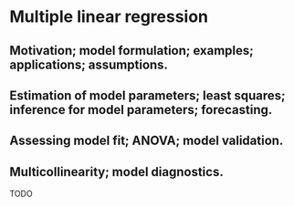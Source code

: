 
<!-- 
### Sustained increasing of tuition fees in the US

> **Exercise**
### Approportion 
- Escaños por provincia vs población Europa y US
- Incremento tasas universitarias

## Model formulation and assumptions

## Estimation of model parameters by least squares

## Inference for model parameters

## Forecasting

## Assesing model fit and ANOVA

## Model diagnostics

## Nonlinear relationships

- Exponential growth
- High order terms

## Nottingham 

### Motivating example

Suppose we have a production line where we measured the time (in minutes) required to produce a number of solicited items. There are two random variables: `y` = "time required to produce an order" and `x` = "number of items in the order". We want to explain/predict `y` from `x` from a linear model.

```r

# Production time
y <- c(175, 189, 344, 88, 114, 338, 271, 173, 284, 277, 337, 58, 146, 277, 123, 227, 63, 337, 146, 68)

# Number of units in the order
x <- c(195, 215, 243, 162, 185, 231, 234, 166, 253, 196, 220, 168, 207, 225, 169, 215, 147, 230, 208, 172)

# Data scatterplot (pch = 16 for filled points)
plot(y ~ x, pch = 16)

```

### The `lm` function

The linear fit in `R` is done by the `lm` function and the formula `y ~ x`, used to denote that we are interested in regressing `y` over `x`. 

```r

# Fit a linear model y = beta0 + beta1 * x
reg <- lm(y ~ x)

# The result is a list with several objects
names(reg)

# The fitted coefficients beta0 (intercept) and beta1 (slope)
reg$coefficients

# The regression line with the minimized distances
plot(y ~ x, pch = 16)
abline(reg, col = 2)
segments(x0 = x, y0 = y, x1 = x, y1 = reg$fitted.values)

```

### The least squares estimate

We can check and visualize that `reg$coefficients` indeed contains the least squares estimates and that they minimize the Residual Sum of Squares (RSS).

```r

# Create the design matrix
X <- cbind(1, x)

# The analytical solution
betahat <- solve(t(X) %*% X) %*% t(X) %*% y
betahat

# Minimal RSS
sum((y - X %*% betahat)^2)
```

You can try to get a better RSS. Good luck! :)

```r

# # Define input
# inputPanel(
#   
#   sliderInput("beta0", label = "Intercept:",
#               min = -500, max = 300, value = reg$coefficients[1] + 600, step = 5),
#   sliderInput("beta1", label = "Slope:",
#               min = -3, max = 8, value = 0, step = 0.01)
#   
# )
# 
# # Create plot
# renderPlot({
#   plot(y ~ x, main = paste("RSS:", round(sum((input$beta0 + input$beta1 * x - y)^2), 1)), pch = 16, xlim = c(100, 300), ylim = c(0, 400))
#   abline(a = input$beta0, b = input$beta1, col = 2)
#   segments(x0 = x, y0 = y, x1 = x, y1 = input$beta0 + input$beta1 * x)
# })
  
```

```r
# 
#  ### Define a line
#   data_line <- data.frame(
#     x_rng = c(0, 1), 
#     y_rng = c(reg$coefficients[1], reg$coefficients[1] + reg$coefficients[2])
#   )     
#   
# p <- ggvis(data.frame("x" = x, "y" = y), x = ~x, y = ~y)
# layer_points(p) %>%
# layer_model_predictions(model = "lm", stroke := "red") %>%
#     layer_paths(x = ~x_rng, y = ~y_rng, stroke := "blue", data = data_line) %>% 
#   scale_numeric("x", domain = c(140, 270), nice = FALSE, clamp = TRUE) %>% 
#   scale_numeric("y", domain = c(0, 400), nice = FALSE, clamp = TRUE)
# 
```


### Summary of the model

The `summary` function applied to a `lm` object gives the fitted coefficients and its significances ("Pr(>|t|)"), the $R^2$ ("Multiple R-squared") and the fitted error variance ("Residual standard error").
 
```r

# Summary of the fit
summary(reg)

```

### Prediction

Prediction of a new observation can be done via the function `predict`, which also provides conficence intervals. The `newdata` argument of `predict` needs a `data.frame`.

```r

# Point in which we want a prediction for y
newx <- data.frame(x = 200)

# Prediction with 95% confidence interval
predict(reg, newdata = newx, interval = "prediction", level = 0.95)

# The same prediction
reg$coefficients %*% c(1, 200)

```

### Some words of caution with $R^2$

$R^2$ does not measure the correctness of a linear model but the **usefulness assuming the model is correct**. 

```r

# Fixed design
xf <- seq(0, 1, l = 50)

# Errors with different variance
set.seed(123456)
eps1 <- rnorm(50, sd = 0.1)
eps2 <- rnorm(50, sd = 1)

# Responses generated following a linear model
y1 <- 1 + 2 * xf + eps1
y2 <- 1 + 2 * xf + eps2

# Fits
reg1 <- lm(y1 ~ xf)
reg2 <- lm(y2 ~ xf)

# R^2 depends on the 
summary(reg1)
summary(reg2)

# Plot
par(mfrow = c(1, 2))
plot(y1 ~ xf, pch = 16, ylim = c(-1, 5))
abline(a = 1, b = 2, col = 2)
abline(a = reg1$coefficients[1], b = reg1$coefficients[2], col = 3)
plot(y2 ~ xf, pch = 16, ylim = c(-1, 5))
abline(a = 1, b = 2, col = 2)
abline(a = reg2$coefficients[1], b = reg2$coefficients[2], col = 3)

```

A large $R^2$ means *nothing* if the **assumptions of the model do not hold**.

```r

# Create data that: 
# 1) does NOT follow a linear model
# 2) the error is heteroskedastic
xf <- seq(0.15, 1, l = 100)
y3 <- 0.2 * sin(2 * pi * xf) + rnorm(n = 100, sd = 0.1 * xf^2)

# Great R^2!?
reg3 <- lm(y3 ~ xf)
summary(reg3)

# But predicting is obviously problematic
plot(y3 ~ xf, pch = 16)
lines(0.2 * sin(2 * pi * xf) ~ xf, col = 2)
abline(reg3, col = 3)

```
Simple linear regression

$$Y_i=a+bX_i+\varepsilon,\quad i=1,\ldots,n.$$

## Bookdown help

You can label chapter and section titles using `{#label}` after them, e.g., we can reference Chapter \@ref(intro). If you do not manually label them, there will be automatic labels anyway, e.g., Chapter \@ref(methods).

Figures and tables with captions will be placed in `figure` and `table` environments, respectively.

```r
par(mar = c(4, 4, .1, .1))
plot(pressure, type = 'b', pch = 19)
```

Reference a figure by its code chunk label with the `fig:` prefix, e.g., see Figure \@ref(fig:nice-fig). Similarly, you can reference tables generated from `knitr::kable()`, e.g., see Table \@ref(tab:nice-tab).

```r
knitr::kable(
  head(iris, 20), caption = 'Here is a nice table!',
  booktabs = TRUE
)
```

You can write citations, too. For example, we are using the **bookdown** package [@R-bookdown] in this sample book, which was built on top of R Markdown and **knitr** [@xie2015].
 --> 

# Multiple linear regression {#mult}

## Motivation; model formulation; examples; applications; assumptions. 

## Estimation of model parameters; least squares; inference for model parameters; forecasting.

## Assessing model fit; ANOVA; model validation.

## Multicollinearity; model diagnostics.

TODO
